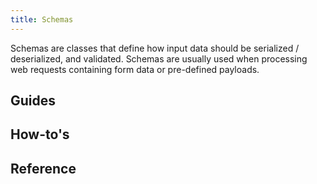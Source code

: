 ```yaml
---
title: Schemas
---
```



Schemas are classes that define how input data should be serialized / deserialized, and validated. Schemas are usually used when processing web requests containing form data or pre-defined payloads.

## Guides

<div className="row category-index-row">
  <article key="introduction" className="col col--6">
    <DocCard item={{type: "link", href: "./schemas/introduction", label: "Introduction", docId: "schemas/introduction" }} />
  </article>
  <article key="validations" className="col col--6">
    <DocCard item={{type: "link", href: "./schemas/validations", label: "Validations", docId: "schemas/validations" }} />
  </article>
</div>

## How-to's

<div className="row category-index-row">
  <article key="create-custom-schema-fields" className="col col--6">
    <DocCard item={{type: "link", href: "./schemas/how-to/create-custom-schema-fields", label: "Create custom schema fields", docId: "schemas/how-to/create-custom-schema-fields" }} />
  </article>
</div>

## Reference

<div className="row category-index-row">
  <article key="fields" className="col col--6">
    <DocCard item={{type: "link", href: "./schemas/reference/fields", label: "Schema fields", docId: "schemas/reference/fields" }} />
  </article>
</div>
